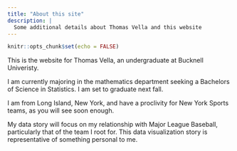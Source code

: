 ```yaml
---
title: "About this site"
description: |
  Some additional details about Thomas Vella and this website
---
```


```r
knitr::opts_chunk$set(echo = FALSE)
```

This is the website for Thomas Vella, an undergraduate at Bucknell Univeristy. 

I am currently majoring in the mathematics department seeking a Bachelors of Science in Statistics. I am set to graduate next fall.

I am from Long Island, New York, and have a proclivity for New York Sports teams, as you will see soon enough. 

My data story will focus on my relationship with Major League Baseball, particularly that of the team I root for. This data visualization story is representative of something personal to me. 



